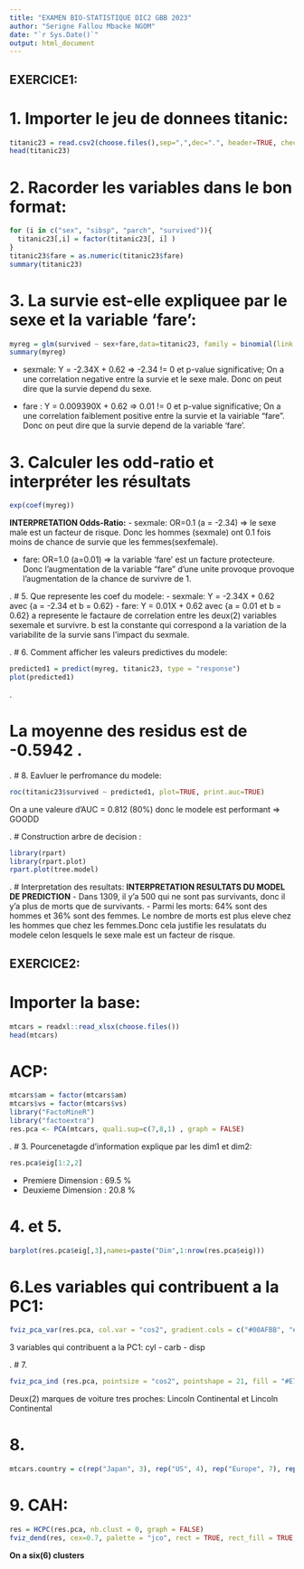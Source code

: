 ---
title: "EXAMEN BIO-STATISTIQUE DIC2 GBB 2023"
author: "Serigne Fallou Mbacke NGOM"
date: "`r Sys.Date()`"
output: html_document
---

## EXERCICE1:

# 1. Importer le jeu de donnees titanic:
```{r}
titanic23 = read.csv2(choose.files(),sep=",",dec=".", header=TRUE, check.names=FALSE)
head(titanic23)
```



# 2. Racorder les variables dans le bon format:
```{r}
for (i in c("sex", "sibsp", "parch", "survived")){
  titanic23[,i] = factor(titanic23[, i] )
}
titanic23$fare = as.numeric(titanic23$fare)
summary(titanic23)
```

# 3. La survie est-elle expliquee par le sexe et la variable 'fare':
```{r}
myreg = glm(survived ~ sex+fare,data=titanic23, family = binomial(link = logit))
summary(myreg)
```
- sexmale:  Y = -2.34X + 0.62 => -2.34 != 0 et p-value significative; On a une correlation negative entre la survie et le sexe male. Donc on peut dire que la survie depend du sexe. 

- fare :   Y = 0.009390X + 0.62 => 0.01 != 0 et p-value significative; On a une correlation faiblement positive entre la survie et la vairiable "fare". Donc on peut dire que la survie depend de la variable 'fare'. 



# 3. Calculer les odd-ratio et interpréter les résultats
```{r}
exp(coef(myreg))
```
**INTERPRETATION Odds-Ratio:** 
- sexmale: OR=0.1 (a = -2.34) => le sexe male est un facteur de risque. Donc les hommes (sexmale) ont 0.1 fois moins de chance de survie que les femmes(sexfemale).

- fare: OR=1.0 (a=0.01) => la variable 'fare' est un facture protecteure. Donc l'augmentation de la variable "fare" d'une unite provoque provoque l'augmentation de la chance de survivre de 1.


.
# 5. Que represente les coef du modele:
- sexmale:  Y = -2.34X + 0.62 avec {a = -2.34 et b = 0.62}
- fare: Y = 0.01X + 0.62 avec {a = 0.01 et b = 0.62}
a represente le factaure de correlation entre les deux(2) variables sexemale et survivre.
b est la constante qui correspond a la variation de la variabilite de la survie sans l'impact du sexmale.

.
# 6. Comment afficher les valeurs predictives du modele:
```{r}
predicted1 = predict(myreg, titanic23, type = "response")
plot(predicted1)

```

.

# La moyenne des residus est de -0.5942 .

.
# 8. Eavluer le perfromance du modele:
```{r}
roc(titanic23$survived ~ predicted1, plot=TRUE, print.auc=TRUE)
```

On a une valeure d'AUC = 0.812 (80%) donc le modele est performant => GOODD


.
# Construction arbre de decision :
```{r}
library(rpart)
library(rpart.plot)
rpart.plot(tree.model)

```

.
# Interpretation des resultats:
**INTERPRETATION RESULTATS DU MODEL DE PREDICTION**
- Dans 1309, il y'a 500 qui ne sont pas survivants, donc il y'a plus de morts que de survivants.
- Parmi les morts: 64% sont des hommes et 36% sont des femmes.
Le nombre de morts est plus eleve chez les hommes que chez les femmes.Donc cela justifie les resulatats du modele celon lesquels le sexe male est un facteur de risque.




## EXERCICE2:

# Importer la base:
```{r}
mtcars = readxl::read_xlsx(choose.files())
head(mtcars)
```

# ACP:
```{r}
mtcars$am = factor(mtcars$am)
mtcars$vs = factor(mtcars$vs)
library("FactoMineR")
library("factoextra")
res.pca <- PCA(mtcars, quali.sup=c(7,8,1) , graph = FALSE)
```

.
# 3. Pourcenetagde d'information explique par les dim1 et dim2:
```{r}
res.pca$eig[1:2,2]
```
- Premiere Dimension :  69.5 %
- Deuxieme Dimension : 20.8 %


# 4. et 5. 
```{r}
barplot(res.pca$eig[,3],names=paste("Dim",1:nrow(res.pca$eig)))

```

# 6.Les variables qui contribuent a la PC1:
```{r}
fviz_pca_var(res.pca, col.var = "cos2", gradient.cols = c("#00AFBB", "#E7B800", "#FC4E07"), repel = TRUE)

```
3 variables qui contribuent a la PC1: cyl - carb - disp

.
# 7. 
```{r}
fviz_pca_ind (res.pca, pointsize = "cos2", pointshape = 21, fill = "#E7B800", repel = TRUE, autoLab="yes")

```
Deux(2) marques de voiture tres proches: Lincoln Continental et Lincoln Continental

# 8. 
```{r}
mtcars.country = c(rep("Japan", 3), rep("US", 4), rep("Europe", 7), rep("US", 3), "Europe", rep("Japan", 3), rep("US", 4), rep("Europe", 3), "US", rep("Europe", 3))
```

# 9. CAH:
```{r}
res = HCPC(res.pca, nb.clust = 0, graph = FALSE)
fviz_dend(res, cex=0.7, palette = "jco", rect = TRUE, rect_fill = TRUE, rect_border = 'jco', labels_track_height = 0.8)
```

**On a  six(6) clusters**
```{r}

```



